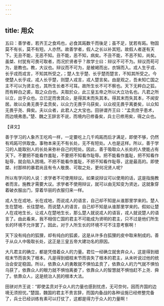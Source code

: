 ```yaml
---
---
---
```

title: 用众
---



五曰：善学者，若齐王之食鸡也，必食其跖数千而後足；虽不足，犹若有跖。物固莫不有长，莫不有短。人亦然。故善学者，假人之长以补其短。故假人者遂有天下。无丑不能，无恶不知。丑不能，恶不知，病矣。不丑不能，不恶不知，尚矣。虽桀、纣犹有可畏可取者，而况於贤者乎？故学士曰：辩议不可不为。辩议而苟可为，是教也。教，大议也。辩议而不可为，是被褐而出，衣锦而入。戎人生乎戎、长乎戎而戎言，不知其所受之，；楚人生乎楚、长乎楚而楚言，不知其所受之。今使楚人长乎戎，戎人长乎楚，则楚人戎言，戎人楚言矣。由是观之，吾未知亡国之主不可以为贤主也，其所生长者不可耳。故所生长不可不察也。天下无粹白之狐，而有粹白之裘，取之众白也。夫取於众，此三皇五帝之所以大立功名也。凡君之所以立，出乎众也。立已定而舍其众，是得其末而失其本。得其末而失其本，不闻安居。故以众勇无畏乎孟贲矣，以众力无畏乎乌获矣，以众视无畏乎离娄矣，以众知无畏乎尧、舜矣。夫以众者，此君人之大宝也。田骈谓齐王曰：“孟贲庶乎患术，而边境弗患。”楚、魏之王辞言不说，而境内已修备矣，兵士已修用矣，得之众也。

【译文】

善于学习的人象齐王吃鸡一样，一定要吃上几千鸡跖而后才满足，即使不够，仍然有鸡跖可供取食。事物本来无不有长处，无不有短处。人也是这样。所以，善于学习的人能取别人的长处来弥补自己的短处。因此，善于吸取众人长处的人使能占有天下。不要把不能看作羞耻，不要把不知看作耻辱。把不能看作羞耻，把不知看作耻辱，就会陷入困境。不把不能看作羞耻，不把不知看作耻辱，这是最高的。即使桀、纣那样的暴君尚且有令人敬畏、可取之处，更何况贤人呢?

所以有学问的人说：求学者不可使用辩议。如果说辩议可以使用的话，这是指施教者而言。施教才需要大议。求学者不使用辩议，就可以由无知变为贤达，这就象穿着破衣服出门，穿着华丽的衣服归来一样。

戎人生在戎地，长在戎地，而说戎人的语言，自己却不知是从谁那里学来的。楚人生在楚地．长往楚地，而说楚人的语言，自己却不知是从谁那里学来的。假如让楚人在戎地生长，让戎人在楚地生长，那么楚人就说戎人的语盲，戎人就说楚人的语言了。由此看来，我不相信亡国的君主不可能成为贤明的君主，只不过是他们所生长的环境不允许罢了。因此，对于人所生长的环境不可不注意考察啊！

天下没有纯白的狐狸，却有纯白的狐裘，这是从许多白狐狸的皮中取来制成的。善于从众人中吸取长处，这正是三皇五帝大建功名的原因。

大凡君主的确立，都是凭借着众人的力量。君位一经确立就舍弃众人，这是得到细枝末节而丧失了根本。凡是得到细枝末节而丧失了根本的君主，从未听说过他的统治会安定稳固。所以，依靠众人的勇敢就不惧怕孟贲了，依靠众人的力气就不惧怕乌获了，依靠众人的眼力就不惧怕离娄了，依靠众人的智慧就不惧怕赶不上尧．舜了。依靠众人，这是统治人民的根本大法。

田骈对齐王说：“即使孟贲对于众人的力量也感到忧虑，无可奈何，因而齐国的边境无须担忧。”楚国，魏国的君主不贵言辞，而国内备战的各种设施已经修整完备了，兵士已经训练有素可以打仗了，这都是得力于众人的力量啊！